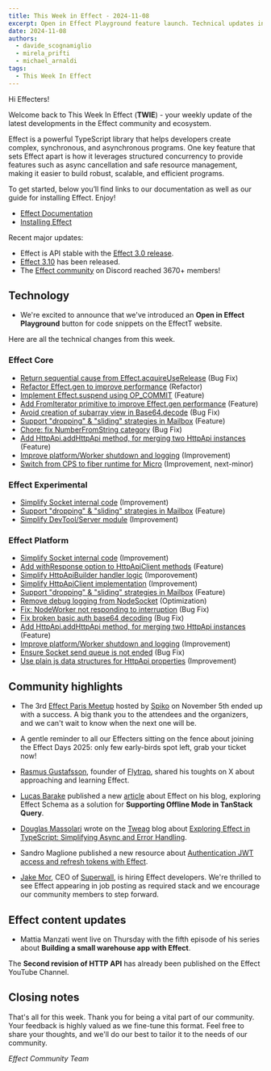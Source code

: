```yaml
---
title: This Week in Effect - 2024-11-08
excerpt: Open in Effect Playground feature launch. Technical updates in Effect. 'Second revision of HTTP API' by Tim Smart
date: 2024-11-08
authors:
  - davide_scognamiglio
  - mirela_prifti
  - michael_arnaldi
tags:
  - This Week In Effect
---
```



Hi Effecters!

Welcome back to This Week In Effect (**TWIE**) - your weekly update of the latest developments in the Effect community and ecosystem.

Effect is a powerful TypeScript library that helps developers create complex, synchronous, and asynchronous programs. One key feature that sets Effect apart is how it leverages structured concurrency to provide features such as async cancellation and safe resource management, making it easier to build robust, scalable, and efficient programs.

To get started, below you’ll find links to our documentation as well as our guide for installing Effect. Enjoy!

- [Effect Documentation](/docs/getting-started/introduction/)
- [Installing Effect](/docs/getting-started/installation/)

Recent major updates:

- Effect is API stable with the [Effect 3.0 release](https://effect.website/blog/effect-3.0).
- [Effect 3.10](https://effect.website/blog/effect-3.10) has been released.
- The [Effect community](https://discord.gg/effect-ts) on Discord reached 3670+ members!

## Technology

- We're excited to announce that we've introduced an **Open in Effect Playground** button for code snippets on the EffectT website. 
 <Tweet id="1853463932058349641" />

Here are all the technical changes from this week.

### Effect Core
- [Return sequential cause from Effect.acquireUseRelease](https://github.com/Effect-TS/effect/pull/3879) (Bug Fix)
- [Refactor Effect.gen to improve performance](https://github.com/Effect-TS/effect/pull/3880) (Refactor)
- [Implement Effect.suspend using OP_COMMIT](https://github.com/Effect-TS/effect/pull/3881) (Feature)
- [Add FromIterator primitive to improve Effect.gen performance](https://github.com/Effect-TS/effect/pull/3883) (Feature)
- [Avoid creation of subarray view in Base64.decode](https://github.com/Effect-TS/effect/pull/3886) (Bug Fix)
- [Support "dropping" & "sliding" strategies in Mailbox](https://github.com/Effect-TS/effect/pull/3893) (Feature)
- [Chore: fix NumberFromString category](https://github.com/Effect-TS/effect/pull/3901) (Bug Fix)
- [Add HttpApi.addHttpApi method, for merging two HttpApi instances](https://github.com/Effect-TS/effect/pull/3903) (Feature)
- [Improve platform/Worker shutdown and logging](https://github.com/Effect-TS/effect/pull/3904) (Improvement)
- [Switch from CPS to fiber runtime for Micro](https://github.com/Effect-TS/effect/pull/3860) (Improvement, next-minor)


### Effect Experimental
- [Simplify Socket internal code](https://github.com/Effect-TS/effect/pull/3882) (Improvement)
- [Support "dropping" & "sliding" strategies in Mailbox](https://github.com/Effect-TS/effect/pull/3893) (Feature)
- [Simplify DevTool/Server module](https://github.com/Effect-TS/effect/pull/3896) (Improvement)


### Effect Platform
- [Simplify Socket internal code](https://github.com/Effect-TS/effect/pull/3882) (Improvement)
- [Add withResponse option to HttpApiClient methods](https://github.com/Effect-TS/effect/pull/3884) (Feature)
- [Simplify HttpApiBuilder handler logic](https://github.com/Effect-TS/effect/pull/3885) (Imporovement)
- [Simplify HttpApiClient implementation](https://github.com/Effect-TS/effect/pull/3892) (Improvement)
- [Support "dropping" & "sliding" strategies in Mailbox](https://github.com/Effect-TS/effect/pull/3893) (Feature)
- [Remove debug logging from NodeSocket](https://github.com/Effect-TS/effect/pull/3894) (Optimization)
- [Fix: NodeWorker not responding to interruption](https://github.com/Effect-TS/effect/pull/3897) (Bug Fix)
- [Fix broken basic auth base64 decoding](https://github.com/Effect-TS/effect/pull/3898) (Bug Fix)
- [Add HttpApi.addHttpApi method, for merging two HttpApi instances](https://github.com/Effect-TS/effect/pull/3903) (Feature)
- [Improve platform/Worker shutdown and logging](https://github.com/Effect-TS/effect/pull/3904) (Improvement)
- [Ensure Socket send queue is not ended](https://github.com/Effect-TS/effect/pull/3906) (Bug Fix)
- [Use plain js data structures for HttpApi properties](https://github.com/Effect-TS/effect/pull/3908) (Improvement)


## Community highlights


- The 3rd [Effect Paris Meetup](https://www.meetup.com/fr-FR/effect-paris/events/304021172/?eventorigin=group_upcoming_events) hosted by [Spiko](https://www.spiko.xyz/) on November 5th ended up with a success. A big thank you to the attendees and the organizers, and we can't wait to know when the next one will be.
<Tweet id="1853883303717384686" />

- A gentle reminder to all our Effecters sitting on the fence about joining the Effect Days 2025: only few early-birds spot left, grab your ticket now!
  <Tweet id="1854145384513147225" />

- [Rasmus Gustafsson](https://x.com/skoshx), founder of [Flytrap](https://www.useflytrap.com), shared his toughts on X about approaching and learning Effect.
  <Tweet id="1853521097511026986" />

- [Lucas Barake](https://lucas-barake.github.io/) published a new [article](https://lucas-barake.github.io/persisting-tantsack-query-data-locally) about Effect on his blog, exploring Effect Schema as a solution for **Supporting Offline Mode in TanStack Query**.

- [Douglas Massolari](https://x.com/dmassolari) wrote on the [Tweag](https://www.tweag.io) blog about [Exploring Effect in TypeScript: Simplifying Async and Error Handling](https://www.tweag.io/blog/2024-11-07-typescript-effect/?utm_content=315633586&utm_medium=social&utm_source=twitter&hss_channel=tw-3601726756).
  <Tweet id="1854473291634733250" />

- Sandro Maglione published a new resource about [Authentication JWT access and refresh tokens with Effect](https://www.typeonce.dev/snippet/authentication-jwt-access-and-refresh-tokens-with-effect).

- [Jake Mor](https://x.com/jakemor), CEO of [Superwall](https://superwall.com), is hiring Effect developers. We're thrilled to see Effect appearing in job posting as required stack and we encourage our community members to step forward.
  <Tweet id="1853521097511026986" />

## Effect content updates

- Mattia Manzati went live on Thursday with the fifth episode of his series about **Building a small warehouse app with Effect**.

  <Tweet id="1854564191622885497" />

The **Second revision of HTTP API**  has already been published on the Effect YouTube Channel.

  <YouTube
    id="https://www.youtube.com/embed/OpufImNob5M?si=mQgOSwAK7GnS6TMH"
    title="Effect Development: Second revision of HTTP API"
  />


## Closing notes

That's all for this week. Thank you for being a vital part of our community. Your feedback is highly valued as we fine-tune this format. Feel free to share your thoughts, and we'll do our best to tailor it to the needs of our community.

_Effect Community Team_
